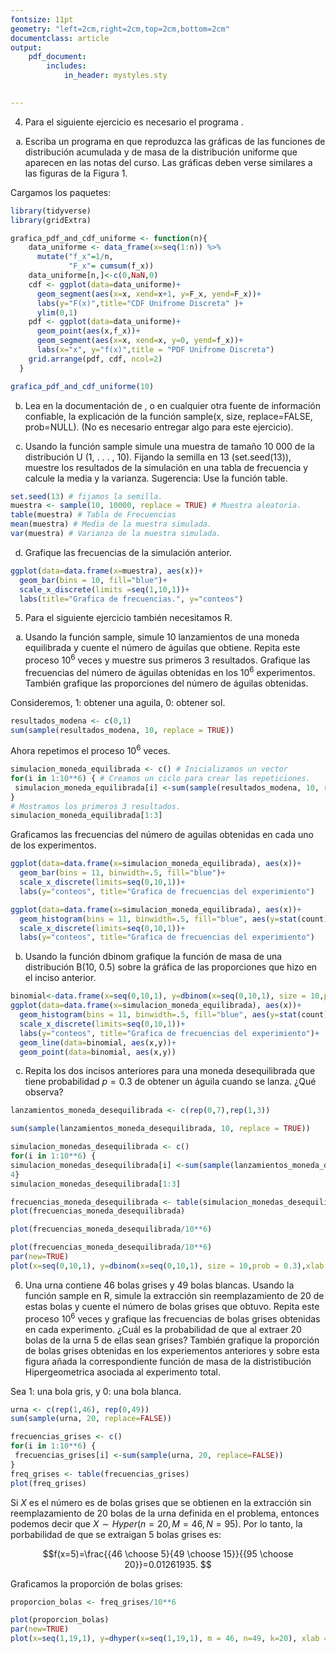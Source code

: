 ```yaml
---
fontsize: 11pt
geometry: "left=2cm,right=2cm,top=2cm,bottom=2cm"
documentclass: article
output:
    pdf_document:
        includes:
            in_header: mystyles.sty
            

---
```

4. Para el siguiente ejercicio es necesario el programa \textsc{R}.

a. Escriba un programa en \textsc{R}  que reproduzca las gráficas de las funciones de distribución
acumulada y de masa de la distribución uniforme que aparecen en las notas del curso. Las gráficas deben verse similares a las figuras de la Figura 1.

\res 
Cargamos los paquetes:
```r
library(tidyverse)
library(gridExtra)
```


```r
grafica_pdf_and_cdf_uniforme <- function(n){
    data_uniforme <- data_frame(x=seq(1:n)) %>% 
      mutate("f_x"=1/n, 
             "F_x"= cumsum(f_x))
    data_uniforme[n,]<-c(0,NaN,0)
    cdf <- ggplot(data=data_uniforme)+
      geom_segment(aes(x=x, xend=x+1, y=F_x, yend=F_x))+
      labs(y="F(x)",title="CDF Unifrome Discreta" )+
      ylim(0,1)
    pdf <- ggplot(data=data_uniforme)+
      geom_point(aes(x,f_x))+
      geom_segment(aes(x=x, xend=x, y=0, yend=f_x))+
      labs(x="x", y="f(x)",title = "PDF Unifrome Discreta")
    grid.arrange(pdf, cdf, ncol=2)
  }

grafica_pdf_and_cdf_uniforme(10)
```

b. Lea en la documentación de \textsc{R}, o en cualquier otra fuente de información confiable,
la explicación de la función sample(x, size, replace=FALSE, prob=NULL). (No es necesario entregar algo para este ejercicio).


c. Usando la función sample simule una muestra de tamaño 10 000 de la distribución U (1, . . . , 10). Fijando la semilla en 13 (set.seed(13)), muestre los resultados de la
simulación en una tabla de frecuencia y calcule la media y la varianza. Sugerencia: Use la función table.

\res
```r
set.seed(13) # fijamos la semilla.
muestra <- sample(10, 10000, replace = TRUE) # Muestra aleatoria.
table(muestra) # Tabla de Frecuencias
mean(muestra) # Media de la muestra simulada.
var(muestra) # Varianza de la muestra simulada.
```

d. Grafique las frecuencias de la simulación anterior.

```r
ggplot(data=data.frame(x=muestra), aes(x))+
  geom_bar(bins = 10, fill="blue")+
  scale_x_discrete(limits =seq(1,10,1))+
  labs(title="Grafica de frecuencias.", y="conteos")
```


5. Para el siguiente ejercicio también necesitamos R.

a. Usando la función sample, simule 10 lanzamientos de una moneda equilibrada y cuente el número de águilas que obtiene. Repita este proceso $10^6$ veces y muestre sus primeros 3 resultados. Grafique las frecuencias del número de águilas obtenidas en los $10^6$ experimentos. También grafique las proporciones del número de águilas obtenidas.

\res
Consideremos, 1: obtener una aguila, 0: obtener sol.
```r
resultados_modena <- c(0,1)
sum(sample(resultados_modena, 10, replace = TRUE)) 
```

Ahora repetimos el proceso $10^6$ veces.
```r
simulacion_moneda_equilibrada <- c() # Inicializamos un vector
for(i in 1:10**6) { # Creamos un ciclo para crear las repeticiones.
 simulacion_moneda_equilibrada[i] <-sum(sample(resultados_modena, 10, replace = TRUE)) 
}
# Mostramos los primeros 3 resultados.
simulacion_moneda_equilibrada[1:3] 
```

Graficamos las frecuencias del número de aguilas obtenidas en cada uno de los experimentos.
```r
ggplot(data=data.frame(x=simulacion_moneda_equilibrada), aes(x))+
  geom_bar(bins = 11, binwidth=.5, fill="blue")+
  scale_x_discrete(limits=seq(0,10,1))+
  labs(y="conteos", title="Grafica de frecuencias del experimiento")
```

```r
ggplot(data=data.frame(x=simulacion_moneda_equilibrada), aes(x))+
  geom_histogram(bins = 11, binwidth=.5, fill="blue", aes(y=stat(count) / sum(count)))+
  scale_x_discrete(limits=seq(0,10,1))+
  labs(y="conteos", title="Grafica de frecuencias del experimiento")
```

b. Usando la función dbinom grafique la función de masa de una distribución B(10, 0.5) sobre la gráfica de las proporciones que hizo en el inciso anterior.

\res
```r
binomial<-data.frame(x=seq(0,10,1), y=dbinom(x=seq(0,10,1), size = 10,prob = 0.5))
ggplot(data=data.frame(x=simulacion_moneda_equilibrada), aes(x))+
  geom_histogram(bins = 11, binwidth=.5, fill="blue", aes(y=stat(count) / sum(count)))+
  scale_x_discrete(limits=seq(0,10,1))+
  labs(y="conteos", title="Grafica de frecuencias del experimiento")+
  geom_line(data=binomial, aes(x,y))+
  geom_point(data=binomial, aes(x,y))
```


c. Repita los dos incisos anteriores para una moneda desequilibrada que tiene probabilidad $p = 0.3$ de obtener un águila cuando se lanza. ¿Qué observa?

\res

```r
lanzamientos_moneda_desequilibrada <- c(rep(0,7),rep(1,3))

sum(sample(lanzamientos_moneda_desequilibrada, 10, replace = TRUE)) 
```

```r
simulacion_monedas_desequilibrada <- c()
for(i in 1:10**6) {
simulacion_monedas_desequilibrada[i] <-sum(sample(lanzamientos_moneda_desequilibrada, 10, replace = TRUE))
4}
simulacion_monedas_desequilibrada[1:3]
```

```r
frecuencias_moneda_desequilibrada <- table(simulacion_monedas_desequilibrada)
plot(frecuencias_moneda_desequilibrada)
```
```r
plot(frecuencias_moneda_desequilibrada/10**6)
```

```r
plot(frecuencias_moneda_desequilibrada/10**6)
par(new=TRUE)
plot(x=seq(0,10,1), y=dbinom(x=seq(0,10,1), size = 10,prob = 0.3),xlab = "", ylab = "",xlim = c(0,10))
```


6. Una urna contiene 46 bolas grises y 49 bolas blancas. Usando la función sample en R, simule la extracción sin reemplazamiento de 20 de estas bolas y cuente el número de bolas grises que obtuvo. Repita este proceso $10^6$ veces y grafique las frecuencias de bolas grises obtenidas en cada experimento. ¿Cuál es la probabilidad de que al extraer 20 bolas de la urna 5 de ellas sean grises? También grafique la proporción de bolas grises obtenidas en los experiementos anteriores y sobre esta figura añada la correspondiente función de masa de la distristibución Hipergeometrica asociada al experimento total.

\res
Sea 1: una bola gris, y 0: una bola blanca.
```r
urna <- c(rep(1,46), rep(0,49))
sum(sample(urna, 20, replace=FALSE))

```

```r
frecuencias_grises <- c()
for(i in 1:10**6) {
 frecuencias_grises[i] <-sum(sample(urna, 20, replace=FALSE))
}
freq_grises <- table(frecuencias_grises)
plot(freq_grises)
```

Si $X$ es el número es de bolas grises que se obtienen en la extracción sin reemplazamiento de 20 bolas de la urna definida en el problema, entonces podemos decir que $X\sim Hyper(n=20, M=46, N=95)$. Por lo tanto, la porbabilidad de que se extraigan 5 bolas grises es:

$$f(x=5)=\frac{{46 \choose 5}{49 \choose 15}}{{95 \choose 20}}=0.01261935. $$



Graficamos la proporción de bolas grises:

```r
proporcion_bolas <- freq_grises/10**6

plot(proporcion_bolas)
par(new=TRUE)
plot(x=seq(1,19,1), y=dhyper(x=seq(1,19,1), m = 46, n=49, k=20), xlab = "", ylab="")
```

